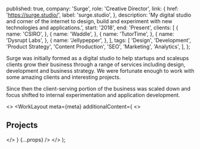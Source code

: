 
  published: true,
  company: 'Surge',
  role: 'Creative Director',
  link: {
    href: 'https://surge.studio/',
    label: 'surge.studio',
  },
  description:
    'My digital studio and corner of the internet to design, build and experiment with new technologies and applications.',
  start: '2018',
  end: 'Present',
  clients: [
    {
      name: 'CSIRO',
    },
    {
      name: 'Waddle',
    },
    {
      name: 'TutorTime',
    },
    {
      name: 'Dysrupt Labs',
    },
    {
      name: 'Jellypepper',
    },
  ],
  tags: [
    'Design',
    'Development',
    'Product Strategy',
    'Content Production',
    'SEO',
    'Marketing',
    'Analytics',
  ],
};

Surge was initially formed as a digital studio to help startups and scaleups clients grow their business through a range of services including design, development and business strategy. We were fortunate enough to work with some amazing clients and interesting projects.

Since then the client-serving portion of the business was scaled down and focus shifted to internal experimentation and application development.

  <>
    <WorkLayout
      meta={meta}
      additionalContent={
        <>
          <h2 className="mb-4 text-base font-medium text-white">Projects</h2>
          <ProjectsList studioOnly />
        </>
      }
      {...props}
    />
  </>
);
